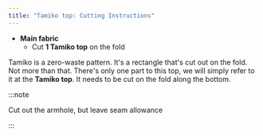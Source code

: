 ```yaml
---
title: "Tamiko top: Cutting Instructions"
---
```


- **Main fabric**
  - Cut **1 Tamiko top** on the fold

Tamiko is a zero-waste pattern. It's a rectangle that's cut out on the fold. Not more than that.
There's only one part to this top, we will simply refer to it at the **Tamiko top**.
It needs to be cut on the fold along the bottom.

:::note


Cut out the armhole, but leave seam allowance

:::
